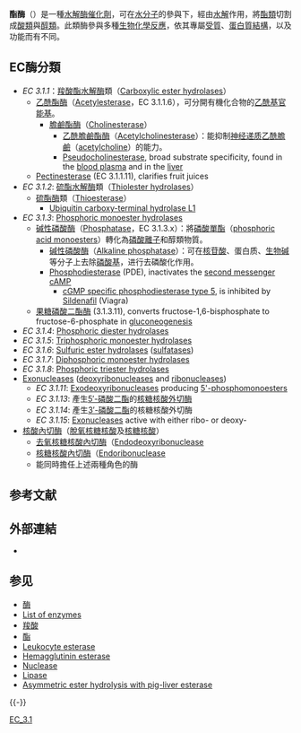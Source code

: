 '''酯酶'''（{{lang-en|'''esterase'''}}）是一種[[水解酶|水解酶]][[催化劑|催化劑]]，可在[[水分子|水分子]]的參與下，經由[[水解|水解]]作用，將[[酯類|酯類]]切割成[[酸|酸類]]與[[醇|醇類]]。此類酶參與多種[[生物化學反應|生物化學反應]]，依其專屬[[受質|受質]]、[[蛋白質結構|蛋白質結構]]，以及功能而有不同。

==EC酶分類==
* ''EC 3.1.1''：[[羧酸酯水解酶|羧酸酯水解酶]]類（[[Carboxylic_ester_hydrolases|Carboxylic ester hydrolases]]）
**[[乙酰酯酶|乙酰酯酶]]（[[Acetylesterase|Acetylesterase]]，EC 3.1.1.6），可分開有機化合物的[[乙酰基|乙酰基]][[官能基|官能基]]。
***[[膽鹼酯酶|膽鹼酯酶]]（[[Cholinesterase|Cholinesterase]]）
****[[乙酰膽鹼酯酶|乙酰膽鹼酯酶]]（[[Acetylcholinesterase|Acetylcholinesterase]]）：能抑制[[神经递质|神经递质]][[乙酰膽鹼|乙酰膽鹼]]（[[acetylcholine|acetylcholine]]）的能力。
**** [[Butyrylcholinesterase|Pseudocholinesterase]], broad substrate specificity, found in the [[blood_plasma|blood plasma]] and in the [[liver|liver]]
** [[Pectinesterase|Pectinesterase]] (EC 3.1.1.11), clarifies fruit juices
* ''EC 3.1.2'': [[硫酯水解酶|硫酯水解酶]]類（[[Thiolester_hydrolases|Thiolester hydrolases]]）
** [[硫酯酶|硫酯酶]]類（[[Thioesterase|Thioesterase]]）
*** [[Ubiquitin_carboxy-terminal_hydrolase_L1|Ubiquitin carboxy-terminal hydrolase L1]]
* ''EC 3.1.3'': [[Phosphoric_monoester_hydrolases|Phosphoric monoester hydrolases]]
** [[碱性磷酸酶|碱性磷酸酶]]（[[Phosphatase|Phosphatase]]，EC 3.1.3.x）：將[[磷酸單酯|磷酸單酯]]（[[phosphoric_acid_monoesters|phosphoric acid monoesters]]）轉化為[[磷酸離子|磷酸離子]]和醇類物質。
*** [[碱性磷酸酶|碱性磷酸酶]]（[[Alkaline_phosphatase|Alkaline phosphatase]]）：可在[[核苷酸|核苷酸]]、蛋白质、[[生物碱|生物碱]]等分子上去除[[磷酸基|磷酸基]]，进行去磷酸化作用。
*** [[Phosphodiesterase|Phosphodiesterase]] (PDE), inactivates the [[second_messenger|second messenger]] [[环腺苷酸|cAMP]]
**** [[cGMP_specific_phosphodiesterase_type_5|cGMP specific phosphodiesterase type 5]], is inhibited by [[Sildenafil|Sildenafil]] (Viagra)
** [[果糖-1,6-磷酸二酯酶|果糖磷酸二酯酶]] (3.1.3.11), converts fructose-1,6-bisphosphate to fructose-6-phosphate in [[gluconeogenesis|gluconeogenesis]]
* ''EC 3.1.4'': [[Phosphoric_diester_hydrolases|Phosphoric diester hydrolases]]
* ''EC 3.1.5'': [[Triphosphoric_monoester_hydrolases|Triphosphoric monoester hydrolases]]
* ''EC 3.1.6'': [[Sulfuric_ester_hydrolases|Sulfuric ester hydrolases]] ([[sulfatases|sulfatases]])
* ''EC 3.1.7'': [[Diphosphoric_monoester_hydrolases|Diphosphoric monoester hydrolases]]
* ''EC 3.1.8'': [[Phosphoric_triester_hydrolases|Phosphoric triester hydrolases]]
* [[Exonuclease|Exonuclease]]s ([[deoxyribonuclease|deoxyribonuclease]]s and [[ribonuclease|ribonuclease]]s)
** ''EC 3.1.11'': [[Exodeoxyribonucleases|Exodeoxyribonucleases]] producing [[5'-phosphomonoesters|5'-phosphomonoesters]]
** ''EC 3.1.13'': 產生[[5′-磷酸二酯|5′-磷酸二酯]]的[[核糖核酸外切酶|核糖核酸外切酶]]
** ''EC 3.1.14'': 產生[[3′-磷酸二酯|3′-磷酸二酯]]的核糖核酸外切酶
** ''EC 3.1.15'': [[Exonucleases|Exonucleases]] active with either ribo- or deoxy-
* [[內切酶|核酸內切酶]]（[[脫氧核糖核酸|脫氧核糖核酸]]及[[核糖核酸|核糖核酸]]）
** [[去氧核糖核酸內切酶|去氧核糖核酸內切酶]]（[[Endodeoxyribonuclease|Endodeoxyribonuclease]]
** [[核糖核酸內切酶|核糖核酸內切酶]]（[[Endoribonuclease|Endoribonuclease]]
** 能同時擔任上述兩種角色的酶

== 参考文献 ==
{{Reflist}}

==外部連結==
* {{cite web |url = http://www.chem.qmul.ac.uk/iubmb/enzyme/EC3/1/ |title = Enzyme nomenclature |trans_title = 酶的命名法 |accessdate = 2007-12-20 |archive-date = 2016-03-03 |archive-url = https://web.archive.org/web/20160303192514/http://www.chem.qmul.ac.uk/iubmb/enzyme/EC3/1/ |dead-url = no }}

== 参见 ==
{{Portal|分子与细胞生物学|化学}}
* [[酶|酶]]
* [[List_of_enzymes|List of enzymes]]
* [[羧酸|羧酸]]
* [[酯|酯]]
* [[Leukocyte_esterase|Leukocyte esterase]]
* [[Hemagglutinin_esterase|Hemagglutinin esterase]]
* [[Nuclease|Nuclease]]
* [[Lipase|Lipase]]
* [[Asymmetric_ester_hydrolysis_with_pig-liver_esterase|Asymmetric ester hydrolysis with pig-liver esterase]]

{{-}}
{{Esterases}}
{{Enzymes}}

[[Category:EC_3.1|]]